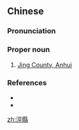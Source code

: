 {{also|泾县}}
==Chinese==
{{zh-forms|s=泾县}}

===Pronunciation===
{{zh-pron
|m=Jīng Xiàn
|c=ging1 jyun6
|cat=pn
}}

===Proper noun===
{{zh-proper noun}}

# [[w:Jing County, Anhui|Jing County, Anhui]]

===References===
* {{pedialite|Jing County, Anhui}}
* {{pedialite|涇縣|lang=zh}}

[[zh:涇縣]]